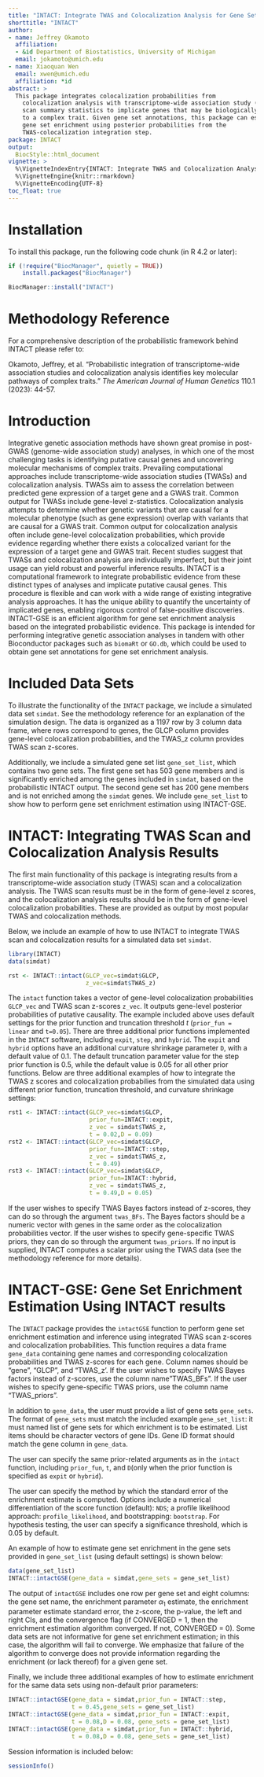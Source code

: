 ```yaml
---
title: "INTACT: Integrate TWAS and Colocalization Analysis for Gene Set Enrichment Analysis"
shorttitle: "INTACT"
author:
- name: Jeffrey Okamoto
  affiliation: 
  - &id Department of Biostatistics, University of Michigan
  email: jokamoto@umich.edu
- name: Xiaoquan Wen
  email: xwen@umich.edu
  affiliation: *id
abstract: >
  This package integrates colocalization probabilities from 
    colocalization analysis with transcriptome-wide association study (TWAS) 
    scan summary statistics to implicate genes that may be biologically relevant
    to a complex trait. Given gene set annotations, this package can estimate 
    gene set enrichment using posterior probabilities from the 
    TWAS-colocalization integration step.
package: INTACT
output: 
  BiocStyle::html_document
vignette: >
  %\VignetteIndexEntry{INTACT: Integrate TWAS and Colocalization Analysis for Gene Set Enrichment}
  %\VignetteEngine{knitr::rmarkdown}
  %\VignetteEncoding{UTF-8}  
toc_float: true
---
```


# Installation

To install this package, run the following code chunk (in R 4.2 or later):

```r
if (!require("BiocManager", quietly = TRUE))
    install.packages("BiocManager")

BiocManager::install("INTACT")
```

# Methodology Reference

For a comprehensive description of the probabilistic framework behind INTACT 
please refer to: 


Okamoto, Jeffrey, et al. "Probabilistic integration of transcriptome-wide 
association studies and colocalization analysis identifies key molecular 
pathways of complex traits." *The American Journal of Human Genetics* 110.1 
(2023): 44-57.

# Introduction

Integrative genetic association methods have shown great promise in post-GWAS
(genome-wide association study) analyses, in which one of the most challenging 
tasks is identifying putative causal genes and uncovering molecular mechanisms 
of complex traits. Prevailing computational approaches include 
transcriptome-wide association studies (TWASs) and colocalization analysis. 
TWASs aim to assess the correlation between predicted gene expression of a 
target gene and a GWAS trait. Common output for TWASs include gene-level 
z-statistics. Colocalization analysis attempts to determine whether genetic 
variants that are causal for a molecular phenotype (such as gene expression) 
overlap with variants that are causal for a GWAS trait. Common output for 
colocalization analysis often include gene-level colocalization probabilities,
which provide evidence regarding whether there exists a colocalized variant 
for the expression of a target gene and GWAS trait. Recent studies suggest that 
TWASs and colocalization analysis are individually imperfect, but their joint 
usage can yield robust and powerful inference results. INTACT is a computational 
framework to integrate probabilistic evidence from these distinct types of 
analyses and implicate putative causal genes. This procedure is flexible and can 
work with a wide range of existing integrative analysis approaches. It has the 
unique ability to quantify the uncertainty of implicated genes, enabling 
rigorous control of false-positive discoveries. INTACT-GSE is an efficient 
algorithm for gene set enrichment analysis based on the integrated probabilistic 
evidence. This package is intended for performing integrative genetic 
association analyses in tandem with other Bioconductor packages such as 
`biomaRt` or `GO.db`, which could be used to obtain gene set annotations for
gene set enrichment analysis.

# Included Data Sets

To illustrate the functionality of the `INTACT` package, we include a 
simulated data set `simdat`. See the methodology reference for an 
explanation of the simulation design. The data is organized as a 1197 row by 
3 column data frame, where rows correspond to genes, the GLCP column provides  
gene-level colocalization probabilities, and the TWAS_z column provides TWAS 
scan z-scores. 

Additionally, we include a simulated gene set list `gene_set_list`, 
which contains two gene sets. The first gene set has 503 gene members and is 
significantly enriched among the genes included in `simdat`, based on the 
probabilistic INTACT output. The second gene set has 200 gene members and is 
not enriched among the `simdat` genes. We include `gene_set_list` to 
show how to perform gene set enrichment estimation using INTACT-GSE.

# INTACT: Integrating TWAS Scan and Colocalization Analysis Results

The first main functionality of this package is integrating results from a 
transcriptome-wide association study (TWAS) scan and a colocalization analysis. 
The TWAS scan results must be in the form of gene-level z scores, and the 
colocalization analysis results should be in the form of gene-level 
colocalization probabilities. These are provided as output by most popular TWAS 
and colocalization methods.

Below, we include an example of how to use INTACT to integrate TWAS scan and 
colocalization results for a simulated data set `simdat`. 

```r
library(INTACT)
data(simdat)

rst <- INTACT::intact(GLCP_vec=simdat$GLCP, 
                      z_vec=simdat$TWAS_z)
```

The `intact` function takes a vector of gene-level colocalization 
probabilities `GLCP_vec` and TWAS scan z-scores `z_vec`. It outputs 
gene-level posterior probabilities of putative causality. The example included 
above uses default settings for the prior function and truncation threshold 
$t$ (`prior_fun = linear` and `t=0.05`). There are three additional 
prior functions implemented in the `INTACT` software, including `expit`,
`step`, and `hybrid`. The `expit` and `hybrid` options have an 
additional curvature shrinkage parameter `D`, with a default value of 0.1. 
The default truncation parameter value for the step prior function is 0.5, 
while the default value is 0.05 for all other prior functions. Below are three 
additional examples of how to integrate the TWAS z scores and colocalization 
probabilies from the simulated data using different prior function, truncation 
threshold, and curvature shrinkage settings:


```r
rst1 <- INTACT::intact(GLCP_vec=simdat$GLCP, 
                       prior_fun=INTACT::expit, 
                       z_vec = simdat$TWAS_z,
                       t = 0.02,D = 0.09)
rst2 <- INTACT::intact(GLCP_vec=simdat$GLCP, 
                       prior_fun=INTACT::step, 
                       z_vec = simdat$TWAS_z,
                       t = 0.49)
rst3 <- INTACT::intact(GLCP_vec=simdat$GLCP, 
                       prior_fun=INTACT::hybrid, 
                       z_vec = simdat$TWAS_z,
                       t = 0.49,D = 0.05)
```

If the user wishes to specify TWAS Bayes factors instead of z-scores, they can 
do so through the argument `twas_BFs`. The Bayes factors should be a numeric 
vector with genes in the same order as the colocalization probabilities vector. 
If the user wishes to specify gene-specific TWAS priors, they can do so through 
the argument `twas_priors`. If no input is supplied, INTACT computes a 
scalar prior using the TWAS data (see the methodology reference for more 
details).

# INTACT-GSE: Gene Set Enrichment Estimation Using INTACT results

The `INTACT` package provides the `intactGSE` function to perform gene 
set enrichment estimation and inference using integrated TWAS scan z-scores and 
colocalization probabilities. This function requires a data frame 
`gene_data` containing gene names and corresponding colocalization 
probabilities and TWAS z-scores for each gene. Column names should be "gene", 
"GLCP", and "TWAS_z'. If the user wishes to specify TWAS Bayes factors instead 
of z-scores, use the column name "TWAS_BFs". If the user wishes to specify 
gene-specific TWAS priors, use the column name "TWAS_priors".

In addition to `gene_data`, the user must provide a list of gene sets 
`gene_sets`. The format of `gene_sets` must match the included example 
`gene_set_list`: it must named list of gene sets for which enrichment is to 
be estimated. List items should be character vectors of gene IDs. Gene ID format 
should match the gene column in `gene_data`.

The user can specify the same prior-related arguments as in the `intact` 
function, including    `prior_fun`,  `t`, and `D`(only when the 
prior function is specified as `expit` or `hybrid`). 

The user can specify the method by which the standard error of the enrichment 
estimate is computed. Options include a numerical differentiation of the score 
function (default): `NDS`; a profile likelihood approach: 
`profile_likelihood`, and bootstrapping: `bootstrap`. For hypothesis 
testing, the user can specify a significance threshold, which is 0.05 by 
default. 

An example of how to estimate gene set enrichment in the gene sets provided in 
`gene_set_list` (using default settings) is shown below:

```r
data(gene_set_list)
INTACT::intactGSE(gene_data = simdat,gene_sets = gene_set_list)
```

The output of `intactGSE` includes one row per gene set and eight columns: 
the gene set name, the enrichment parameter $\alpha_1$ estimate, the enrichment
parameter estimate standard error, the z-score, the p-value, the left and right
CIs, and the convergence flag (if CONVERGED = 1, then the enrichment estimation
algorithm converged. If not, CONVERGED = 0). Some data sets are not informative 
for gene set enrichment estimation; in this case, the algorithm will fail to 
converge. We emphasize that failure of the algorithm to converge does not 
provide information regarding the enrichment (or lack thereof) for a given 
gene set.


Finally, we include three additional examples of how to estimate enrichment for 
the same data sets using non-default prior parameters:

```r
INTACT::intactGSE(gene_data = simdat,prior_fun = INTACT::step,
                  t = 0.45,gene_sets = gene_set_list)
INTACT::intactGSE(gene_data = simdat,prior_fun = INTACT::expit,
                  t = 0.08,D = 0.08, gene_sets = gene_set_list)
INTACT::intactGSE(gene_data = simdat,prior_fun = INTACT::hybrid,
                  t = 0.08,D = 0.08, gene_sets = gene_set_list)
```


Session information is included below:

```r
sessionInfo()
```
